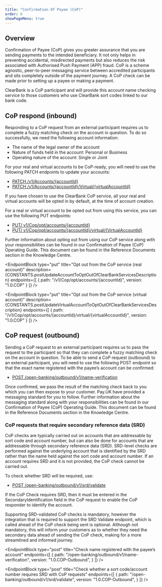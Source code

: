 ```yaml
---
title: "Confirmation Of Payee (CoP)"
order: 6
showPageMenu: true
---
```



## Overview

Confirmation of Payee (CoP) gives you greater assurance that you are sending payments to the intended beneficiary. It not only helps in preventing accidental, misdirected payments but also reduces the risk associated with Authorised Push Payment (APP) fraud. CoP is a scheme agnostic, peer-to-peer messaging service between accredited participants and sits completely outside of the payment journey. A CoP check can be made prior to setting up a payee or making a payment.

ClearBank is a CoP participant and will provide this account name checking service to those customers who use ClearBank sort codes linked to our bank code.

## CoP respond (inbound)

Responding to a CoP request from an external participant requires us to complete a fuzzy matching check on the account in question. To do so successfully, we need the following account information:
- The name of the legal owner of the account
-	Nature of funds held in the account: Personal or Business
-	Operating nature of the account: Single or Joint

For your real and virtual accounts to be CoP-ready, you will need to use the following PATCH endpoints to update your accounts:  
-	[PATCH /v1/Accounts/{accountId}](/docs/gbp-accounts/#amend-an-account-real)
-	[PATCH /v1/Accounts/{accountId}/Virtual/{virtualAccountId}](/docs/gbp-accounts/#amend-an-account-virtual)

If you have chosen to use the ClearBank CoP service, all your real and virtual accounts will be opted in by default, at the time of account creation. 

For a real or virtual account to be opted out from using this service, you can use the following PUT endpoints:
-	[PUT/ v1/Cop/opt/accounts/{accountId}](#opt-out-from-the-cop-service-real-account)
-	[PUT/ v1/Cop/opt/accounts/{accountId}/virtual/{VirtualAccountId}](#opt-out-from-the-cop-service-virtual-account)

Further information about opting out from using our CoP service along with your responsibilities can be found in our Confirmation of Payee (CoP) Operating Guide. This document can be found in the Reference Documents section in the Knowledge Centre.

<EndpointBlock
  type="put"
  title="Opt out from the CoP service (real account)"
  description={CONSTANTS.postUpdateAccountToOptOutOfClearBankServicesDescription}
  endpoints={[
    {
      path: "/v1/Cop/opt/accounts/{accountId}",
      version: "1.0.COP"
    }
  ]}
/>

<EndpointBlock
  type="put"
  title="Opt out from the CoP service (virtual account)"
  description={CONSTANTS.postUpdateVirtualAccountToOptOutOfClearBankServicesDescription}
  endpoints={[
    {
      path: "/v1/Cop/opt/accounts/{accountId}/virtual/{virtualAccountId}",
      version: "1.0.COP"
    }
  ]}
/>


## CoP request (outbound)

Sending a CoP request to an external participant requires us to pass the request to the participant so that they can complete a fuzzy matching check on the account in question. 
To be able to send a CoP request (outbound) to an external participant, you will need to use the following POST endpoint so that the exact name registered with the payee’s account can be confirmed:
- [POST /open-banking/outbound/v1/name-verification](#check-name-registered-with-the-payees-account)

Once confirmed, we pass the result of the matching check back to you which you can then expose to your customer. Pay.UK have provided a messaging standard for you to follow. Further information about the messaging standard along with your responsibilities can be found in our Confirmation of Payee (CoP) Operating Guide. This document can be found in the Reference Documents section in the Knowledge Centre.

### CoP requests that require secondary reference data (SRD)

CoP checks are typically carried out on accounts that are addressable by sort code and account number, but can also be done for accounts that are addressable through secondary reference data (SRD). SRD-level checks are performed against the underlying account that is identified by the SRD rather than the name held against the sort code and account number. If an account requires SRD and it is not provided, the CoP check cannot be carried out.

To check whether SRD will be required, use:
- [POST /open-banking/outbound/v1/srd/validate](#check-whether-a-sort-code-account-number-requires-srd-with-cop-requests)

If the CoP Check requires SRD, then it must be entered in the SecondaryIdentification field in the CoP request to enable the CoP responder to identify the account.

Supporting SRD-validated CoP checks is mandatory, however the integration that is required to support the SRD Validate endpoint, which is called ahead of the CoP check being sent is optional. Although not mandatory, this will inform your customers as to whether they need the secondary data ahead of sending the CoP check, making for a more streamlined and informed journey.

<EndpointBlock
  type="post"
  title="Check name registered with the payee’s account"
  endpoints={[
    {
      path: "/open-banking/outbound/v1/name-verification",
      version: "1.0.COP-Outbound",
    }
  ]}
/>

<EndpointBlock
  type="post"
  title="Check whether a sort code/account number requires SRD with CoP requests"
  endpoints={[
    {
      path: "/open-banking/outbound/v1/srd/validate",
      version: "1.0.COP-Outbound",
    }
  ]}
/>